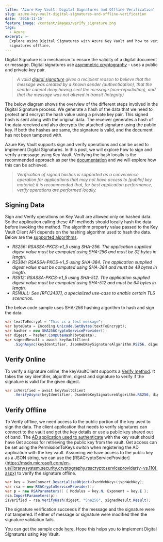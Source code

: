```yaml
---
title: 'Azure Key Vault: Digital Signatures and Offline Verification'
slug: azure-key-vault-digital-signatures-and-offline-verification
date: '2016-11-15'
feature_image: /content/images/verify_signature.png
tags:
  - Azure
excerpt: >-
  Explore using Digital Signatures with Azure Key Vault and how to verify
  signatures offline.
---
```

Digital Signature is a mechanism to ensure the validity of a digital document or message. Digital signatures use [asymmetric cryptography](/blog/getting-started-with-azure-key-vault/) - uses a public and private key pair.

> _A valid [digital signature](https://en.wikipedia.org/wiki/Digital_signature) gives a recipient reason to believe that the message was created by a known sender (authentication), that the sender cannot deny having sent the message (non-repudiation), and that the message was not altered in transit (integrity)_

The below diagram shows the overview of the different steps involved in the Digital Signature process. We generate a hash of the data that we need to protect and encrypt the hash value using a private key pair. This signed hash is sent along with the original data. The receiver generates a hash of the data received and also decrypts the attached signature using the public key. If both the hashes are same, the signature is valid, and the document has not been tampered with.

<ImageCard src="/content/images/signing_verification.png" alt="Azure Key Vault - Verify Signature Offline" />

Azure Key Vault supports sign and verify operations and can be used to implement Digital Signatures. In this post, we will explore how to sign and verify a message using Key Vault. Verifying the hash locally is the recommended approach as per the [documentation](https://msdn.microsoft.com/en-us/library/azure/dn903623.aspx#BKMK_KeyOperations) and we will explore how this can be achieved.

> _Verification of signed hashes is supported as a convenience operation for applications that may not have access to \[public\] key material; it is recommended that, for best application performance, verify operations are performed locally._

## Signing Data

Sign and Verify operations on Key Vault are allowed only on hashed data. So the application calling these API methods should locally hash the data before invoking the method. The algorithm property value passed to the Key Vault Client API depends on the hashing algorithm used to hash the data. Below are the [supported algorithms](https://msdn.microsoft.com/library/en-us/Mt149357.aspx).

-   _RS256: RSASSA-PKCS-v1\_5 using SHA-256. The application supplied digest value must be computed using SHA-256 and must be 32 bytes in length._
-   _RS384: RSASSA-PKCS-v1\_5 using SHA-384. The application supplied digest value must be computed using SHA-384 and must be 48 bytes in length._
-   _RS512: RSASSA-PKCS-v1\_5 using SHA-512. The application supplied digest value must be computed using SHA-512 and must be 64 bytes in length._
-   _RSNULL: See \[RFC2437\], a specialized use-case to enable certain TLS scenarios._

The below code sample uses SHA-256 hashing algorithm to hash and sign the data.

```csharp
var textToEncrypt = "This is a test message";
var byteData = Encoding.Unicode.GetBytes(textToEncrypt);
var hasher = new SHA256CryptoServiceProvider();
var digest = hasher.ComputeHash(byteData);
var signedResult = await keyVaultClient
    .SignAsync(keyIdentifier, JsonWebKeySignatureAlgorithm.RS256, digest);

```

## Verify Online

To verify a signature online, the keyVaultClient supports a [Verify method](https://msdn.microsoft.com/en-us/library/microsoft.azure.keyvault.keyvaultclient.verifyasync.aspx). It takes the key identifier, algorithm, digest and signature to verify if the signature is valid for the given digest.

```csharp
var isVerified = await keyVaultClient
    .VerifyAsync(keyIdentifier, JsonWebKeySignatureAlgorithm.RS256, digest, signedResult.Result);

```

## Verify Offline

To Verify offline, we need access to the public portion of the key used to sign the data. The client application that needs to verify signatures can connect to the vault and get the key details or use a public key shared out of band. The [AD application used to authenticate](/blog/authenticating-a-client-application-with-azure-key-vault/) with the key vault should have Get access for retrieving the public key from the vault. Get access can be set using the PermissionToKeys switch when registering the AD application with the key vault. Assuming we have access to the public key as a JSON string, we can use the \[RSACryptoServiceProvider\](https://msdn.microsoft.com/en-us/library/system.security.cryptography.rsacryptoserviceprovider(v=vs.110).aspx) to verify the signature offline.

```csharp
var key = JsonConvert.DeserializeObject<JsonWebKey>(jsonWebKey);
var rsa = new RSACryptoServiceProvider();
var p = new RSAParameters() { Modulus = key.N, Exponent = key.E };
rsa.ImportParameters(p);
isVerified = rsa.VerifyHash(digest, "Sha256", signedResult.Result);

```

The signature verification succeeds if the message and the signature were not tampered. If either of message or signature were modified then the signature validation fails.

You can get the sample code [here](https://github.com/rahulpnath/Blog/tree/master/VerifySignatureOffline). Hope this helps you to implement Digital Signatures using Key Vault.
